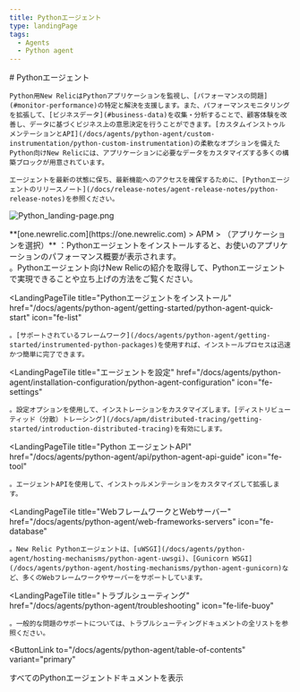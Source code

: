 ```yaml
---
title: Pythonエージェント
type: landingPage
tags:
  - Agents
  - Python agent
---
```


<LandingPageHero>
  <HeroContent>
    # Pythonエージェント

    Python用New RelicはPythonアプリケーションを監視し、[パフォーマンスの問題](#monitor-performance)の特定と解決を支援します。また、パフォーマンスモニタリングを拡張して、[ビジネスデータ](#business-data)を収集・分析することで、顧客体験を改善し、データに基づくビジネス上の意思決定を行うことができます。[カスタムインストゥルメンテーションとAPI](/docs/agents/python-agent/custom-instrumentation/python-custom-instrumentation)の柔軟なオプションを備えたPython向けNew Relicには、アプリケーションに必要なデータをカスタマイズする多くの構築ブロックが用意されています。

    エージェントを最新の状態に保ち、最新機能へのアクセスを確保するために、[Pythonエージェントのリリースノート](/docs/release-notes/agent-release-notes/python-release-notes)を参照ください。
  </HeroContent>

  ![Python_landing-page.png](./images/Python_landing-page.png "Python_landing-page.png")

  <figcaption>
    **[one.newrelic.com](https://one.newrelic.com) > APM > （アプリケーションを選択）** ：Pythonエージェントをインストールすると、お使いのアプリケーションのパフォーマンス概要が表示されます。
  </figcaption>
</LandingPageHero>

<LandingPageTileGrid>
  <LandingPageTile
    title="始めてみましょう"
    href="/docs/agents/python-agent/getting-started/introduction-new-relic-python"
    icon="fe-terminal"
  >
    。Pythonエージェント向けNew Relicの紹介を取得して、Pythonエージェントで実現できることや立ち上げの方法をご覧ください。
  </LandingPageTile>

  <LandingPageTile
    title="Pythonエージェントをインストール"
    href="/docs/agents/python-agent/getting-started/python-agent-quick-start"
    icon="fe-list"
  >
    。[サポートされているフレームワーク](/docs/agents/python-agent/getting-started/instrumented-python-packages)を使用すれば、インストールプロセスは迅速かつ簡単に完了できます。
  </LandingPageTile>

  <LandingPageTile
    title="エージェントを設定"
    href="/docs/agents/python-agent/installation-configuration/python-agent-configuration"
    icon="fe-settings"
  >
    。設定オプションを使用して、インストレーションをカスタマイズします。[ディストリビューティッド（分散）トレーシング](/docs/apm/distributed-tracing/getting-started/introduction-distributed-tracing)を有効にします。
  </LandingPageTile>

  <LandingPageTile
    title="Python エージェントAPI"
    href="/docs/agents/python-agent/api/python-agent-api-guide"
    icon="fe-tool"
  >
    。エージェントAPIを使用して、インストゥルメンテーションをカスタマイズして拡張します。
  </LandingPageTile>

  <LandingPageTile
    title="WebフレームワークとWebサーバー"
    href="/docs/agents/python-agent/web-frameworks-servers"
    icon="fe-database"
  >
    。New Relic Pythonエージェントは、[uWSGI](/docs/agents/python-agent/hosting-mechanisms/python-agent-uwsgi)、[Gunicorn WSGI](/docs/agents/python-agent/hosting-mechanisms/python-agent-gunicorn)など、多くのWebフレームワークやサーバーをサポートしています。
  </LandingPageTile>

  <LandingPageTile
    title="トラブルシューティング"
    href="/docs/agents/python-agent/troubleshooting"
    icon="fe-life-buoy"
  >
    。一般的な問題のサポートについては、トラブルシューティングドキュメントの全リストを参照ください。
  </LandingPageTile>
</LandingPageTileGrid>

<ButtonLink
  to="/docs/agents/python-agent/table-of-contents"
  variant="primary"
>
  すべてのPythonエージェントドキュメントを表示
</ButtonLink>
